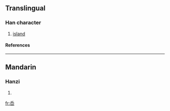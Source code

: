 {{see|嶴}}

==Translingual==
===Han character===
{{Han char|rn=46|rad=山|as=04|sn=7|four=|canj=竹大山 (HKU)}}
# [[island]]
====References====
{{Han ref|kx=0308.331|hdz=10763.140|uh=5C99|ud=23705}}
----
==Mandarin==
===Hanzi===
{{cmn-hanzi|tra=嶴|pin=[[ào]] ([[ao4]])|wg=ao<sup>4</sup>}}
# {{defn|Mandarin}}

[[fr:岙]]